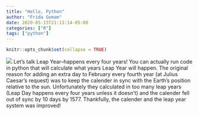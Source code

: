 ```yaml
---
title: "Hello, Python"
author: "Frida Gomam"
date: 2020-05-15T21:13:14-05:00
categories: ["R"]
tags: ["python"]
---
```


```r
knitr::opts_chunk$set(collapse = TRUE)
```
![](/post/2020-05-13-r-studio-python-blog-post_files/python joke.jpg)
Let's talk Leap Year--happens every four years! You can actually run code in python that will calculate what years Leap Year will happen. The original reason for adding an extra day to February every fourth year (at Julius Caesar's request) was to keep the calender in sync with the Earth's position relative to the sun. Unfortunately they calculated in too many leap years (Leap Day happens every four years unless it doesn't) and the calender fell out of sync by 10 days by 1577. Thankfully, the calender and the leap year system was improved!
